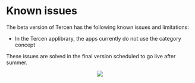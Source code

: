 # Known issues

The beta version of Tercen has the following known issues and limitations:

* In the Tercen applibrary, the apps currently do not use the category concept

These issues are solved in the final version scheduled to go live after summer.

<center>![](images/alpha2beta.png)</center>